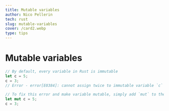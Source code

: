 ```yaml
---
title: Mutable variables
author: Nico Pellerin
tech: rust
slug: mutable-variables
cover: /card2.webp
type: tips
---
```


<SEO title="Mutable variables" />

# Mutable variables

<Spacer margin="6rem 0 4rem 0" />

```rust
// By default, every variable in Rust is immutable
let c = 5;
c = 3;
// Error - error[E0384]: cannot assign twice to immutable variable `c`

// To fix this error and make variable mutable, simply add `mut` to the variable
let mut c = 5;
c = 3;
```
